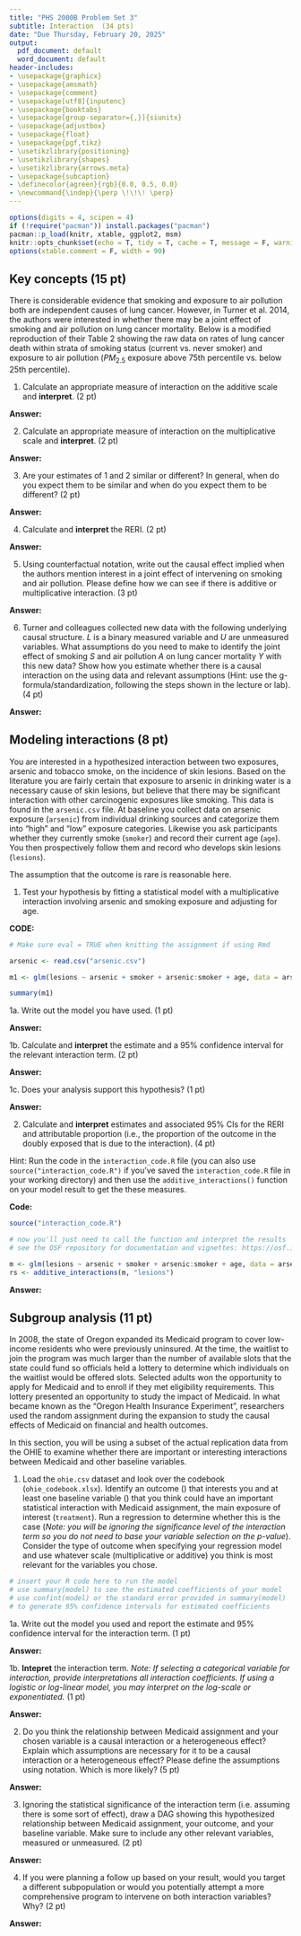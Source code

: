 ```yaml
---
title: "PHS 2000B Problem Set 3"
subtitle: Interaction  (34 pts)
date: "Due Thursday, February 20, 2025"
output:
  pdf_document: default
  word_document: default
header-includes:
- \usepackage{graphicx}
- \usepackage{amsmath}
- \usepackage{comment}
- \usepackage[utf8]{inputenc}
- \usepackage{booktabs}
- \usepackage[group-separator={,}]{siunitx}
- \usepackage{adjustbox}
- \usepackage{float}
- \usepackage{pgf,tikz}
- \usetikzlibrary{positioning}
- \usetikzlibrary{shapes}
- \usetikzlibrary{arrows.meta}
- \usepackage{subcaption}
- \definecolor{agreen}{rgb}{0.0, 0.5, 0.0}
- \newcommand{\indep}{\perp \!\!\! \perp}
---
```


\newcommand{\independent}{\rotatebox[origin=c]{90}{$\models$}}

```r
options(digits = 4, scipen = 4)
if (!require("pacman")) install.packages("pacman")
pacman::p_load(knitr, xtable, ggplot2, msm)
knitr::opts_chunk$set(echo = T, tidy = T, cache = T, message = F, warning = F, fig.align = "center", fig.height = 3.5, fig.width = 5)
options(xtable.comment = F, width = 90)
```


## Key concepts (15 pt)

There is considerable evidence that smoking and exposure to air pollution both are independent causes of lung cancer. However, in Turner et al. 2014\footnote{Michelle C. Turner, Aaron Cohen, Michael Jerrett, Susan M. Gapstur, W. Ryan Diver, C. Arden Pope, Daniel Krewski, Bernardo S. Beckerman, Jonathan M. Samet, Interactions Between Cigarette Smoking and Fine Particulate Matter in the Risk of Lung Cancer Mortality in Cancer Prevention Study II, American Journal of Epidemiology, Volume 180, Issue 12, 15 December 2014, Pages 1145–1149, https://doi.org/10.1093/aje/kwu275}, the authors were interested in whether there may be a joint effect of smoking and air pollution on lung cancer mortality. Below is a modified reproduction of their Table 2 showing the raw data on rates of lung cancer death within strata of smoking status (current vs. never smoker) and exposure to air pollution ($PM_{2.5}$ exposure above 75th percentile vs. below 25th percentile).

```{=tex}
\begin{table}[h] \centering 
\resizebox{\linewidth}{!}{
\begin{tabular}{
@{\extracolsep{15pt}} % extra spacing between columns. adjust according to preference.
*6{S[table-format=1.2]} %6 columns, 2 decimal places
@{}
} 
\toprule
 & \multicolumn{2}{c}{Never Smoker} & \multicolumn{2}{c}{Current Smoker} \\
 \cmidrule(lr){2-3} \cmidrule(lr){4-5}
{$PM_{2.5}$ exposure} & {Deaths} & {No. Subjects} & {Deaths} & {No. Subjects} \\ 
\midrule 
{Low ($\leq$ 25th percentile)} & 63 & {76,025} & 346 & {31,486} \\ 
{High ($\geq$ 75th percentile)} & 81 & {73,592} & 447 & {33,789} \\ 
\bottomrule
\end{tabular}
}
\end{table}
```
1.  Calculate an appropriate measure of interaction on the additive scale and **interpret**.  (2 pt)

**Answer:**


\vspace{1cm}

2.  Calculate an appropriate measure of interaction on the multiplicative scale and **interpret**. (2 pt)


**Answer:**

\vspace{1cm}


3.  Are your estimates of 1 and 2 similar or different? In general, when do you expect them to be similar and when do you expect them to be different? (2 pt)

**Answer:**

\vspace{1cm}


4.  Calculate and **interpret** the RERI. (2 pt)


**Answer:**


\newpage


5.  Using counterfactual notation, write out the causal effect implied when the authors mention interest in a joint effect of intervening on smoking and air pollution. Please define how we can see if there is additive or multiplicative interaction. (3 pt)


**Answer:**


\vspace{1cm}


6. Turner and colleagues collected new data with the following underlying causal structure. $L$ is a binary measured variable and $U$ are unmeasured variables. What assumptions do you need to make to identify the joint effect of smoking $S$ and air pollution $A$ on lung cancer mortality $Y$ with this new data? Show how you \textit{could} estimate whether there is a causal interaction on the \textbf{multiplicative scale} using data and relevant assumptions (Hint: use the g-formula/standardization, following the steps shown in the lecture or lab). (4 pt)

\begin{center}
\begin{tikzpicture}
      \node(a) {$A$};
      \node[right = 1 of a] (y) {$Y$};
      \node[left = 1 of a](s) {$S$};
      \node[left = 1 of s] (l) {$L$};
      \node[below = 1 of l] (u) {$U$};
      \draw[-{Stealth[width=5pt]}, line width = .75] (a) to (y);
      \draw[-{Stealth[width=5pt]}, line width = .75, out=30, in=150] (s) to (y);
      \draw[-{Stealth[width=5pt]}, line width = .75, out=30, in=150] (l) to (y);
      \draw[-{Stealth[width=5pt]}, line width = .75] (l) to (s);
      \draw[-{Stealth[width=5pt]}, line width = .75,  bend left=-20] (l) to (a);
    \draw[-{Stealth[width=5pt]}, line width = .75] (u) -- (l);
    \draw[-{Stealth[width=5pt]}, line width = .75, bend left=-20] (u) to (y);
      
\end{tikzpicture} 
\end{center}

**Answer:**


\newpage 

## Modeling interactions (8 pt)

You are interested in a hypothesized interaction between two exposures, arsenic and tobacco smoke\footnote{While the data used in this problem set are fake, a more rigorous overview of this issue can be found here: Chen, Y., Graziano, J. H., Parvez, F., Hussain, I., Momotaj, H., Van Geen, A., ... \& Ahsan, H. (2006). Modification of risk of arsenic-induced skin lesions by sunlight exposure, smoking, and occupational exposures in Bangladesh. Epidemiology, 459-467.}, on the incidence of skin lesions. Based on the literature you are fairly certain that exposure to arsenic in drinking water is a necessary cause of skin lesions, but believe that there may be significant interaction with other carcinogenic exposures like smoking. This data is found in the `arsenic.csv` file. At baseline you collect data on arsenic exposure (`arsenic`) from individual drinking sources and categorize them into "high" and "low" exposure categories. Likewise you ask participants whether they currently smoke (`smoker`) and record their current age (`age`). You then prospectively follow them and record who develops skin lesions (`lesions`).

The assumption that the outcome is rare is reasonable here.

1.  Test your hypothesis by fitting a statistical model with a multiplicative interaction involving arsenic and smoking exposure and adjusting for age.

**CODE:**
```r
# Make sure eval = TRUE when knitting the assignment if using Rmd

arsenic <- read.csv("arsenic.csv")

m1 <- glm(lesions ~ arsenic + smoker + arsenic:smoker + age, data = arsenic, family = binomial) 

summary(m1)

```

\newpage

1a. Write out the model you have used. (1 pt)

**Answer:**

\vspace{1cm}


1b. Calculate and **interpret** the estimate and a 95% confidence interval for the relevant interaction term. (2 pt)

**Answer:**

\vspace{1cm}


1c. Does your analysis support this hypothesis? (1 pt)

**Answer:**


\vspace{1cm}


2.  Calculate and **interpret** estimates and associated 95% CIs for the RERI and attributable proportion (i.e., the proportion of the outcome in the doubly exposed that is due to the interaction). (4 pt)

Hint: Run the code in the `interaction_code.R` file (you can also use `source("interaction_code.R")` if you've saved the `interaction_code.R` file in your working directory) and then use the `additive_interactions()` function on your model result to get the these measures.


**Code:**
```r
source("interaction_code.R")

# now you'll just need to call the function and interpret the results
# see the OSF repository for documentation and vignettes: https://osf.io/7ccpp/
```

```r
m <- glm(lesions ~ arsenic + smoker + arsenic:smoker + age, data = arsenic, family = binomial) 
rs <- additive_interactions(m, "lesions")
```
**Answer:**


\newpage

## Subgroup analysis (11 pt)

In 2008, the state of Oregon expanded its Medicaid program to cover low-income residents who were previously uninsured. At the time, the waitlist to join the program was much larger than the number of available slots that the state could fund so officials held a lottery to determine which individuals on the waitlist would be offered slots. Selected adults won the opportunity to apply for Medicaid and to enroll if they met eligibility requirements. This lottery presented an opportunity to study the impact of Medicaid. In what became known as the "Oregon Health Insurance Experiment"\footnote{Baicker, K., Taubman, S., Allen, H., Bernstein, M., Gruber, J., Newhouse, J., ... Finkelstein, A. (2013). The Oregon Experiment — Effects of Medicaid on Clinical Outcomes. The New England Journal of Medicine, 368(18), 1713-1722.}, researchers used the random assignment during the expansion to study the causal effects of Medicaid on financial and health outcomes.

In this section, you will be using a subset of the actual replication data from the OHIE to examine whether there are important or interesting interactions between Medicaid and other baseline variables.

1.  Load the `ohie.csv` dataset and look over the codebook (`ohie_codebook.xlsx`). Identify an outcome (\textcolor{agreen}{highlighted in green}) that interests you and at least one baseline variable (\textcolor{blue}{highlighted in blue}) that you think could have an important statistical interaction with Medicaid assignment, the main exposure of interest (`treatment`). Run a regression to determine whether this is the case (*Note: you will be ignoring the significance level of the interaction term so you do not need to base your variable selection on the p-value*). Consider the type of outcome when specifying your regression model and use whatever scale (multiplicative or additive) you think is most relevant for the variables you chose.

```r
# insert your R code here to run the model
# use summary(model) to see the estimated coefficients of your model
# use confint(model) or the standard error provided in summary(model) 
# to generate 95% confidence intervals for estimated coefficients
```


1a. Write out the model you used and report the estimate and 95% confidence interval for the interaction term. (1 pt)

**Answer:**

\vspace{1cm}


1b. **Intepret** the interaction term. *Note: If selecting a categorical variable for interaction, provide interpretations all interaction coefficients. If using a logistic or log-linear model, you may interpret on the log-scale or exponentiated.* (1 pt)

**Answer:**

\vspace{1cm}


2.  Do you think the relationship between Medicaid assignment and your chosen variable is a causal interaction or a heterogeneous effect? Explain which assumptions are necessary for it to be a causal interaction or a heterogeneous effect? Please define the assumptions using notation. Which is more likely? (5 pt) 

**Answer:**

\vspace{1cm}


3.  Ignoring the statistical significance of the interaction term (i.e. assuming there is some sort of effect), draw a DAG showing this hypothesized relationship between Medicaid assignment, your outcome, and your baseline variable. Make sure to include any other relevant variables, measured or unmeasured.  (2 pt)

**Answer:**


\vspace{1cm}


4.  If you were planning a follow up based on your result, would you target a different subpopulation or would you potentially attempt a more comprehensive program to intervene on both interaction variables? Why? (2 pt)

**Answer:**
